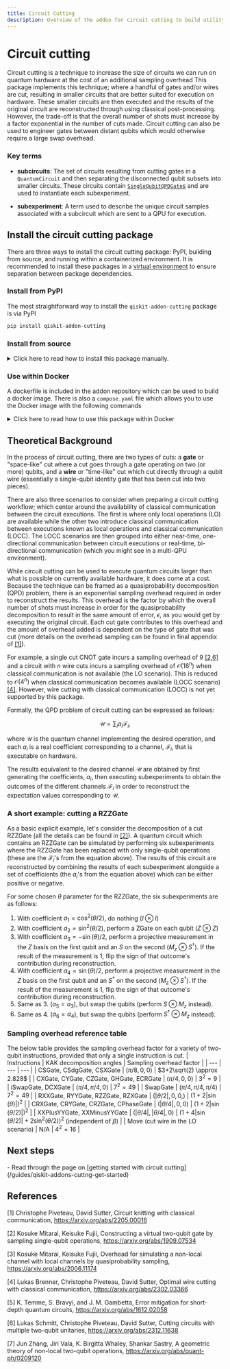 ```yaml
---
title: Circuit Cutting
description: Overview of the addon for circuit cutting to build utility-scale workloads
---
```


# Circuit cutting

Circuit cutting is a technique to increase the size of circuits we can run on quantum hardware at the cost of an additional sampling overhead This package implements this technique; where a handful of gates and/or wires are cut, resulting in smaller circuits that are better suited for execution on hardware. These smaller circuits are then executed and the results of the original circuit are reconstructed through using classical post-processing. However, the trade-off is that the overall number of shots must increase by a factor exponential in the number of cuts made. Circuit cutting can also be used to engineer gates between distant qubits which would otherwise require a large swap overhead.

### Key terms

- **subcircuits**: The set of circuits resulting from cutting gates in a `QuantumCircuit` and then separating the disconnected qubit subsets into smaller circuits. These circuits contain [`SingleQubitQPDGate`s](../api/qiskit-addon-cutting/qpd-single-qubit-qpd-gate) and are used to instantiate each subexperiment.

- **subexperiment**: A term used to describe the unique circuit samples associated with a subcircuit which are sent to a QPU for execution.

## Install the circuit cutting package

There are three ways to install the circuit cutting package: PyPI, building from source, and running within a containerized environment. It is recommended to install these packages in a [virtual environment](https://docs.python.org/3.10/tutorial/venv.html) to ensure separation between package dependencies.

### Install from PyPI

The most straightforward way to install the `qiskit-addon-cutting` package is via PyPI
```bash
pip install qiskit-addon-cutting
```

### Install from source

<details>
<summary>
Click here to read how to install this package manually.
</summary>

If you wish to contribute to this package or want to install it manually, first clone the repository:

```bash
git clone git@github.com:Qiskit/qiskit-addon-cutting.git
```
and install the package via `pip`. If you plan on running the tutorials found in the package repository, install the notebook dependencies as well. If you plan on developing in the repository, you may also want to install the `dev` dependencies.
```bash
pip install tox notebook -e '.[notebook-dependencies,dev]'
```

</details>

### Use within Docker

A dockerfile is included in the addon repository which can be used to build a docker image. There is also a `compose.yaml` file which allows you to use the Docker image with the following commands

<details>
<summary>
Click here to read how to use this package within Docker
</summary>

```bash
git clone git@github.com:Qiskit/qiskit-addon-cutting.git
cd qiskit-addon-cutting
docker compose build
docker compose up
```
<Admonition type="note" title="Note">
    If you are using `podman` and `podman-compose` instead of `docker`, the commands are:
    ```bash
    podman machine start
    podman-compose --podman-pull-args short-name-mode="permissive" build
    podman-compose up
    ```
</Admonition>

Once the container is running, you should see a message similar to:
```
notebook_1  |     To access the server, open this file in a browser:
notebook_1  |         file:///home/jovyan/.local/share/jupyter/runtime/jpserver-7-open.html
notebook_1  |     Or copy and paste one of these URLs:
notebook_1  |         http://e4a04564eb39:8888/lab?token=00ed70b5342f79f0a970ee9821c271eeffaf760a7dcd36ec
notebook_1  |      or http://127.0.0.1:8888/lab?token=00ed70b5342f79f0a970ee9821c271eeffaf760a7dcd36ec
```

The *last* URL in this message will give you access to the Jupyter notebook interface. 

Additionally, the home directory includes a subdirectory named persistent-volume. All work you would like to save should be placed in this directory, as it is the only one that will be saved across different container runs.


</details>

## Theoretical Background

In the process of circuit cutting, there are two types of cuts: a **gate** or "space-like" cut where a cut goes through a gate operating on two (or more) qubits, and a **wire** or "time-like" cut which cut directly through a qubit wire (essentially a single-qubit identity gate that has been cut into two pieces). 

There are also three scenarios to consider when preparing a circuit cutting workflow; which center around the availability of classical communication between the circuit executions. The first is where only local operations (LO) are available while the other two introduce classical communication between executions known as local operations and classical communication (LOCC). The LOCC scenarios are then grouped into either near-time, one-directional communication between circuit executions or real-time, bi-directional communication (which you might see in a multi-QPU environment).

While circuit cutting can be used to execute quantum circuits larger than what is possible on currently available hardware, it does come at a cost. Because the technique can be framed as a quasiprobability decomposition (QPD) problem, there is an exponential sampling overhead required in order to reconstruct the results. This overhead is the factor by which the overall number of shots must increase in order for the quasiprobability decomposition to result in the same amount of error, $\epsilon$, as you would get by executing the original circuit. Each cut gate contributes to this overhead and the amount of overhead added is dependent on the type of gate that was cut (more details on the overhead sampling can be found in final appendix of [[1]](#references)).

For example, a single cut CNOT gate incurs a sampling overhead of 9 [[2,6]](#references) and a circuit with $n$ wire cuts incurs a sampling overhead of $\mathcal{O}(16^n)$ when classical communication is not available (the LO scenario). This is reduced to $\mathcal{O}(4^n)$ when classical communication becomes available (LOCC scenario) [[4]](#references). However, wire cutting with classical communication (LOCC) is not yet supported by this package.

Formally, the QPD problem of circuit cutting can be expressed as follows:

$$ \mathcal{U} = \sum_i a_i \mathcal{F}_i,$$

where $\mathcal{U}$ is the quantum channel implementing the desired operation, and each $a_i$ is a real coefficient corresponding to a channel, $\mathcal{F}_i$, that is executable on hardware.

The results equivalent to the desired channel $\mathcal{U}$ are obtained by first generating the coefficients, $a_i$, then executing subexperiments to obtain the outcomes of the different channels $\mathcal{F}_i$ in order to reconstruct the expectation values corresponding to $\mathcal{U}$.

### A short example: cutting a RZZGate

As a basic explicit example, let's consider the decomposition of a cut RZZGate (all the details can be found in [[2]](#references)). A quantum circuit which contains an RZZGate can be simulated by performing six subexperiments where the RZZGate has been replaced with only single-qubit operations (these are the $\mathcal{F}_i$'s from the equation above). The results of this circuit are reconstructed by combining the results of each subexperiment alongside a set of coefficients (the $a_i$'s from the equation above) which can be either positive or negative.

For some chosen $\theta$ parameter for the RZZGate, the six subexperiments are as follows:
1. With coefficient $a_1 = \cos^2(\theta/2)$, do nothing ($I\otimes I$)
1. With coefficient $a_2 = \sin^2(\theta/2)$, perform a ZGate on each qubit ($Z\otimes Z$)
1. With coefficient $a_3 = -\sin(\theta)/2$, perform a projective measurement in the $Z$ basis on the first qubit and an $S$ on the second ($M_z\otimes S^\dagger$). If the result of the measurement is $1$, flip the sign of that outcome's contribution during reconstruction.
1. With coefficient $a_4 = \sin(\theta)/2$, perform a projective measurement in the $Z$ basis on the first qubit and an $S^\dagger$ on the second ($M_z\otimes S^\dagger$). If the result of the measurement is 1, flip the sign of that outcome's contribution during reconstruction.
1. Same as 3. ($a_5=a_3$), but swap the qubits (perform $S\otimes M_z$ instead).
1. Same as 4. ($a_6=a_4$), but swap the qubits (perform $S^\dagger\otimes M_z$ instead).

### Sampling overhead reference table

The below table provides the sampling overhead factor for a variety of two-qubit instructions, provided that only a single instruction is cut.
| Instructions | KAK decomposition angles | Sampling overhead factor |
| --- | --- | --- |
| CSGate, CSdgGate, CSXGate | $\left(\pi/8, 0, 0\right)$ | $3+2\sqrt(2) \approx 2.828$ |
| CXGate, CYGate, CZGate, GHGate, ECRGate | $\left(\pi/4, 0, 0\right)$ | $3^2=9$ |
| iSwapGate, DCXGate | $\left(\pi/4, \pi/4, 0\right)$ | $7^2 = 49$ |
| SwapGate | $\left(\pi/4, \pi/4, \pi/4\right)$ | $7^2 = 49$ |
| RXXGate, RYYGate, RZZGate, RZXGate | $\left(\lvert\theta/2\rvert, 0, 0, \right)$ | $\left(1 + 2\lvert\sin(\theta)\rvert\right)^2$ |
| CRXGate, CRYGate, CRZGate, CPhaseGate | $\left(\lvert\theta/4\rvert, 0, 0\right)$ |  $\left(1 + 2\lvert\sin(\theta/2)\rvert\right)^2$ |
| XXPlusYYGate, XXMinusYYGate | $\left(\vert\theta/4\rvert, \lvert\theta/4\rvert, 0\right)$ | $\left(1 + 4\lvert\sin(\theta/2)\rvert + 2\sin^2(\theta/2)\right)^2$ (independent of $\beta$) |
| Move (cut wire in the LO scenario) | N/A | $4^2 = 16$ |

## Next steps

<Admonition type="tip" title="Recommendations"> 
    - Read through the page on [getting started with circuit cutting](/guides/qiskit-addons-cuttng-get-started)
</Admonition>


## References

[1] Christophe Piveteau, David Sutter, Circuit knitting with classical communication, https://arxiv.org/abs/2205.00016

[2] Kosuke Mitarai, Keisuke Fujii, Constructing a virtual two-qubit gate by sampling single-qubit operations, https://arxiv.org/abs/1909.07534

[3] Kosuke Mitarai, Keisuke Fujii, Overhead for simulating a non-local channel with local channels by quasiprobability sampling, https://arxiv.org/abs/2006.11174

[4] Lukas Brenner, Christophe Piveteau, David Sutter, Optimal wire cutting with classical communication, https://arxiv.org/abs/2302.03366

[5] K. Temme, S. Bravyi, and J. M. Gambetta, Error mitigation for short-depth quantum circuits, https://arxiv.org/abs/1612.02058

[6] Lukas Schmitt, Christophe Piveteau, David Sutter, Cutting circuits with multiple two-qubit unitaries, https://arxiv.org/abs/2312.11638

[7] Jun Zhang, Jiri Vala, K. Birgitta Whaley, Shankar Sastry, A geometric theory of non-local two-qubit operations, https://arxiv.org/abs/quant-ph/0209120